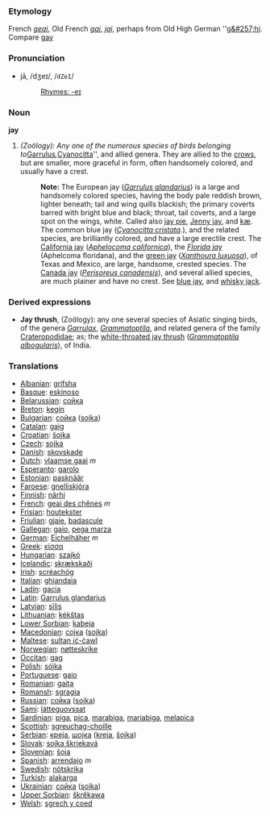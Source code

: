 ===Etymology===
French ''[[geai]]'', Old French ''[[gai]]'', ''[[jaj]]'', perhaps from Old High German ''[[g&#257;hi]]. Compare [[gay]]

===Pronunciation===
*jā, /dʒeɪ/, /<tt>dZeI</tt>/
*:[[Rhymes:English:-eɪ|Rhymes: -eɪ]]

===Noun===
'''jay'''

#''(Zoölogy): Any one of the numerous species of birds belonging to ''[[Garrulus]]'', ''[[Cyanocitta]]'', and allied genera. They are allied to the [[crow]]s, but are smaller, more graceful in form, often handsomely colored, and usually have a crest.
#:'''Note:''' The European jay (''[[Garrulus glandarius]]'') is a large and handsomely colored species, having the body pale reddish brown, lighter beneath; tail and wing quills blackish; the primary coverts barred with bright blue and black; throat, tail coverts, and a large spot on the wings, white. Called also [[jay pie]], [[Jenny jay]], and [[kæ]]. The common blue jay (''[[Cyanocitta cristata]]''.), and the related species, are brilliantly colored, and have a large erectile crest. The [[California jay]] (''[[Aphelocoma californica]]''), the ''[[Florida jay]]'' (Aphelcoma floridana), and the [[green jay]] (''[[Xanthoura luxuosa]]''), of Texas and Mexico, are large, handsome, crested species. The [[Canada jay]] (''[[Perisoreus canadensis]]''), and several allied species, are much plainer and have no crest. See [[blue jay]], and [[whisky jack]]. 
===Derived expressions===
*'''Jay thrush''', (Zoölogy): any one several species of Asiatic singing birds, of the genera ''[[Garrulax]]'', ''[[Grammatoptila]]'', and related genera of the family [[Crateropodidae]]; as; the [[white-throated jay thrush]] (''[[Grammatoptila albogularis]]''), of India.

=== Translations ===
*[[Albanian]]: [[grifsha]]
*[[Basque]]: [[eskinoso]]
*[[Belarussian]]: [[сойка]]
*[[Breton]]: [[kegin]]
*[[Bulgarian]]: [[сойка]] ([[sojka]])
*[[Catalan]]: [[gaig]]
*[[Croatian]]: [[šojka]]
*[[Czech]]: [[sojka]]
*[[Danish]]: [[skovskade]]
*[[Dutch]]: [[vlaamse gaai]] ''m''
*[[Esperanto]]: [[garolo]]
*[[Estonian]]: [[pasknäär]]
*[[Faroese]]: [[gnelliskjóra]]
*[[Finnish]]: [[närhi]]
*[[French]]: [[geai des chênes]] ''m''
*[[Frisian]]: [[houtekster]]
*[[Friulian]]: [[gjaie]], [[badascule]]
*[[Gallegan]]: [[gaio]], [[pega marza]]
*[[German]]: [[Eichelhäher]] ''m''
*[[Greek]]: [[κίσσα]] '' ''
*[[Hungarian]]: [[szajkó]]
*[[Icelandic]]: [[skrækskaði]]
*[[Irish]]: [[scréachóg]]
*[[Italian]]: [[ghiandaia]] '' ''
*[[Ladin]]: [[gacia]]
*[[Latin]]: [[Garrulus glandarius]] '' ''
*[[Latvian]]: [[sīlis]]
*[[Lithuanian]]: [[kėkštas]]
*[[Lower Sorbian]]: [[kabeja]]
*[[Macedonian]]: [[соjка]] ([[sojka]])
*[[Maltese]]: [[sultan iċ-ċawl]]
*[[Norwegian]]: [[nøtteskrike]]
*[[Occitan]]: [[gag]]
*[[Polish]]: [[sójka]] '' ''
*[[Portuguese]]: [[gaio]]
*[[Romanian]]: [[gaiţa]]
*[[Romansh]]: [[sgragia]]
*[[Russian]]: [[сойка]] ([[sojka]]) '' ''
*[[Sami]]: [[látteguovssat]]
*[[Sardinian]]: [[piga]], [[pica]], [[marabiga]], [[mariabiga]], [[melapica]]
*[[Scottish]]: [[sgreuchag-choille]]
*[[Serbian]]: [[креjа]], [[шоjка]] ([[kreja]], [[šojka]])
*[[Slovak]]: [[sojka škriekavá]]
*[[Slovenian]]: [[šoja]]
*[[Spanish]]: [[arrendajo]] ''m''
*[[Swedish]]: [[nötskrika]]
*[[Turkish]]: [[alakarga]]
*[[Ukrainian]]: [[сойка]] ([[sojka]])
*[[Upper Sorbian]]: [[škrěkawa]]
*[[Welsh]]: [[sgrech y coed]]